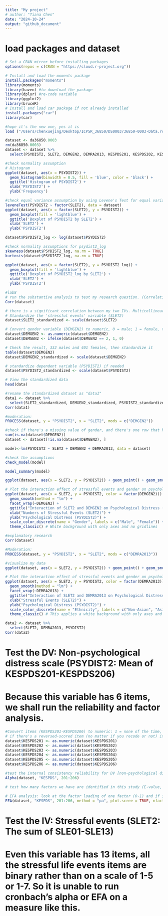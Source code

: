 ```yaml
--- 
title: "My project"
# author: "Tiana Chen"
date: "2024-10-24"
output: "github_document"
---
```


# load packages and dataset
```r
# Set a CRAN mirror before installing packages
options(repos = c(CRAN = "https://cloud.r-project.org"))

# Install and load the moments package
install.packages("moments")
library(moments)
library(haven) #to download the package
library(dplyr) #re-code variable
library(ggplot2)
library(bruceR)
# Install and load car package if not already installed
install.packages("car")
library(car)

#hope it's the new one, yes it is 
load ("/Users/chenxuejing/Desktop/ICPSR_36850/DS0003/36850-0003-Data.rda")

dataset <- da36850.0003
rm(da36850.0003)
dataset <- dataset %>%
  select(PSYDIST2, SLET2, DEMGEN2, DEMRA2013, KESPDS201, KESPDS202, KESPDS203, KESPDS204, KESPDS205, KESPDS206, SLE01, SLE02, SLE03, SLE04, SLE05, SLE06, SLE07, SLE08, SLE09, SLE10, SLE11, SLE12, SLE13, DEMRA2013)
```

```r
#check normality assumption
# Histogram
ggplot(dataset, aes(x = PSYDIST2)) +
  geom_histogram(binwidth = 0.5, fill = 'blue', color = 'black') +
  ggtitle('Histogram of PSYDIST2') +
  xlab('PSYDIST2') +
  ylab('Frequency')

#check equal variance assumption by using Levene's Test for equal variance
leveneTest(PSYDIST2 ~ factor(SLET2), data = dataset)
ggplot(dataset, aes(x = factor(SLET2), y = PSYDIST2)) +
  geom_boxplot(fill = 'lightblue') +
  ggtitle('Boxplot of PSYDIST2 by SLET2') +
  xlab('SLET2') +
  ylab('PSYDIST2')

dataset$PSYDIST2_log <- log(dataset$PSYDIST2)

#check normality assumptions for psydist2_log
skewness(dataset$PSYDIST2_log, na.rm = TRUE)
kurtosis(dataset$PSYDIST2_log, na.rm = TRUE)

ggplot(dataset, aes(x = factor(SLET2), y = PSYDIST2_log)) +
  geom_boxplot(fill = 'lightblue') +
  ggtitle('Boxplot of PSYDIST2_log by SLET2') +
  xlab('SLET2') +
  ylab('PSYDIST2')
```

```r
#lab8 
# run the substantive analysis to test my research question. (Correlation model with gender interaction)
Corr(dataset)

# there is a significant correlation between my two IVs. Multicollinearity occurs. Try to solve it by standardizing my variables:
# Standardize the 'stressful events' variable (SLET2)
dataset$SLET2_standardized <- scale(dataset$SLET2)

# Convert gender variable (DEMGEN2) to numeric, 0 = male; 1 = female, then standardize it
dataset$DEMGEN2 <- as.numeric(dataset$DEMGEN2)
dataset$DEMGEN2 <- ifelse(dataset$DEMGEN2 == 2, 1, 0)

# Check the result, 332 males and 401 females, then standardize it
table(dataset$DEMGEN2)
dataset$DEMGEN2_standardized <- scale(dataset$DEMGEN2)

# standardize dependent variable (PSYDIST2) if needed 
dataset$PSYDIST2_standardized <- scale(dataset$PSYDIST2)

# View the standardized data
head(data)

#rename the standardized dataset as "data1"
data1 <- dataset %>% 
  select(SLET2_standardized, DEMGEN2_standardized, PSYDIST2_standardized)
Corr(data1)

#moderation:
PROCESS(dataset, y = "PSYDIST2", x = "SLET2", mods = c("DEMGEN2"))

#check if there's a missing value of gender, and there's one row that has missing values 
sum(is.na(dataset$DEMGEN2))
dataset <- dataset[!is.na(dataset$DEMGEN2), ]
```


```r
model<-lm(PSYDIST2 ~ SLET2 + DEMGEN2 + DEMRA2013, data = dataset)

#check the assumptions
check_model(model)

model_summary(model)
```


```r
ggplot(dataset, aes(x = SLET2, y = PSYDIST2)) + geom_point() + geom_smooth() + theme_bruce()

# Plot the interaction effect of stressful events and gender on psychological distress
ggplot(dataset, aes(x = SLET2, y = PSYDIST2, color = factor(DEMGEN2))) +
  geom_smooth(method = "lm") +
  facet_wrap(~DEMGEN2) +
  ggtitle("Interaction of SLET2 and DEMGEN2 on Psychological Distress (PSYDIST2)") +
  xlab("Numbers of Stressful Events (SLET2)") +
  ylab("Psychological Distress (PSYDIST2)") +
  scale_color_discrete(name = "Gender", labels = c("Male", "Female")) +
  theme_classic() # White background with only axes and no gridlines


```

```r
#explanatory research
Corr(dataset)

#Moderation:
PROCESS(dataset, y = "PSYDIST2", x = "SLET2", mods = c("DEMRA2013"))

#visualize my data
ggplot(dataset, aes(x = SLET2, y = PSYDIST2)) + geom_point() + geom_smooth() + theme_bruce()

# Plot the interaction effect of stressful events and gender on psychological distress
ggplot(dataset, aes(x = SLET2, y = PSYDIST2, color = factor(DEMRA2013))) +
  geom_smooth(method = "lm") +
  facet_wrap(~DEMRA2013) +
  ggtitle("Interaction of SLET2 and DEMRA2013 on Psychological Distress (PSYDIST2)") +
  xlab("Stressful Events (SLET2)") +
  ylab("Psychological Distress (PSYDIST2)") +
  scale_color_discrete(name = "Ethnicity", labels = c("Non-Asian", "Asian")) +
  theme_classic() # This applies a white background with only axes and no gridlines

data2 <- dataset %>% 
  select(SLET2, DEMRA2013, PSYDIST2)
Corr(data2)

```
# Test the DV: Non-psychological distress scale (PSYDIST2: Mean of KESPDS201-KESPDS206)
# Because this variable has 6 items, we shall run the reliability and factor analysis.
```r
#Convert items (KESPDS201-KESPDS206) to numeric: 1 = none of the time, 2 = a little of the time, 3 = some of the time, 4 = most of the time, 5 = all of the time
# if there's a reversed-scored item (no matter if you recode or not) its actual value doesn't change 
dataset$KESPDS201 <- as.numeric(dataset$KESPDS201)
dataset$KESPDS202 <- as.numeric(dataset$KESPDS202)
dataset$KESPDS203 <- as.numeric(dataset$KESPDS203)
dataset$KESPDS204 <- as.numeric(dataset$KESPDS204)
dataset$KESPDS205 <- as.numeric(dataset$KESPDS205)
dataset$KESPDS206 <- as.numeric(dataset$KESPDS206)

#test the internal consistency reliability for DV [non-psychological distress scale (PSYDIST2: Mean of KESPDS201-KESPDS206)] by looking at the Cronbach's alpha (should be >0.9, but if it is larger than 0.95, it means there are redundant items)
Alpha(dataset, "KESPDS", 201:206)

# test how many factors we have are identified in this study (E-value, and Scree plot), if there're two factors, it means some items are cross-loading. For minimizing item cross-loading and improve the clarity , use rotation (make the difference more polarized) Then use the othrogonal or oblique assumption

# EFA analysis: look at the factor loading of one factor (0-1) and if it's below 0.4 is not acceptable.
EFA(dataset, "KESPDS", 201:206, method = "pa", plot.scree = TRUE, nfactors = c("parallel"))
```

# Test the IV: Stressful events (SLET2: The sum of SLE01-SLE13) 
# Even this variable has 13 items, all the stressful life events items are binary rather than on a scale of 1-5 or 1-7. So it is unable to run cronbach's alpha or EFA on a measure like this.
